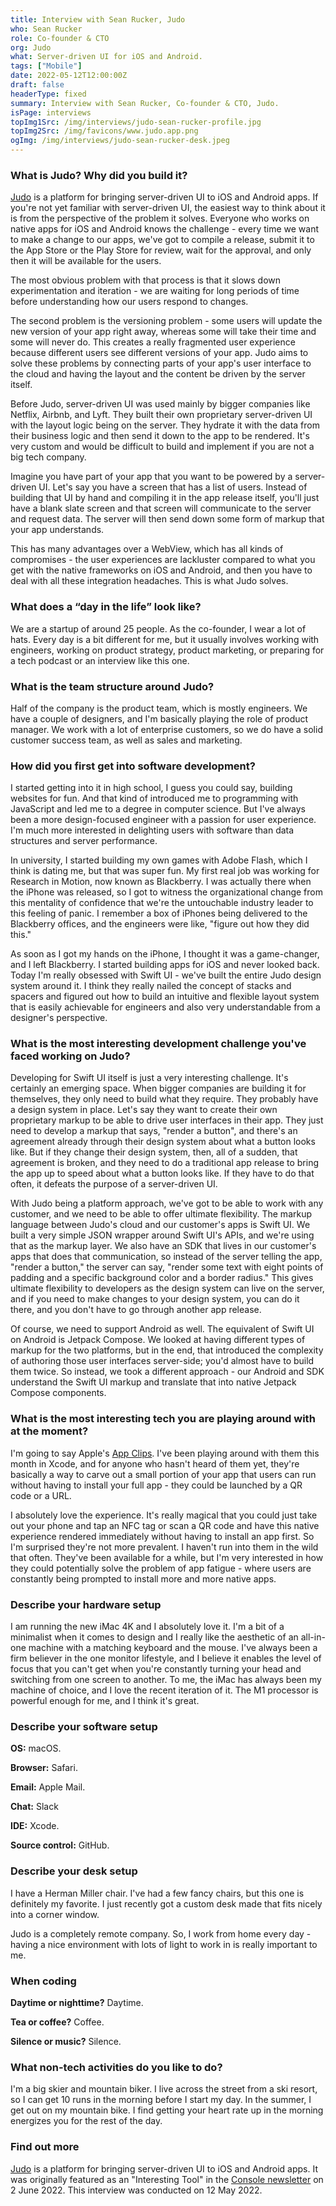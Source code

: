 ```yaml
---
title: Interview with Sean Rucker, Judo
who: Sean Rucker
role: Co-founder & CTO
org: Judo
what: Server-driven UI for iOS and Android.
tags: ["Mobile"]
date: 2022-05-12T12:00:00Z
draft: false
headerType: fixed
summary: Interview with Sean Rucker, Co-founder & CTO, Judo.
isPage: interviews
topImg1Src: /img/interviews/judo-sean-rucker-profile.jpg
topImg2Src: /img/favicons/www.judo.app.png
ogImg: /img/interviews/judo-sean-rucker-desk.jpeg
---
```


### What is Judo? Why did you build it?

[Judo](https://www.judo.app/) is a platform for bringing server-driven UI to iOS
and Android apps. If you're not yet familiar with server-driven UI, the easiest
way to think about it is from the perspective of the problem it solves. Everyone
who works on native apps for iOS and Android knows the challenge - every time we
want to make a change to our apps, we've got to compile a release, submit it to
the App Store or the Play Store for review, wait for the approval, and only then
it will be available for the users.

The most obvious problem with that process is that it slows down experimentation
and iteration - we are waiting for long periods of time before understanding how
our users respond to changes.

The second problem is the versioning problem - some users will update the new
version of your app right away, whereas some will take their time and some will
never do. This creates a really fragmented user experience because different
users see different versions of your app. Judo aims to solve these problems by
connecting parts of your app's user interface to the cloud and having the layout
and the content be driven by the server itself.

Before Judo, server-driven UI was used mainly by bigger companies like Netflix,
Airbnb, and Lyft. They built their own proprietary server-driven UI with the
layout logic being on the server. They hydrate it with the data from their
business logic and then send it down to the app to be rendered. It's very custom
and would be difficult to build and implement if you are not a big tech company.

Imagine you have part of your app that you want to be powered by a server-driven
UI. Let's say you have a screen that has a list of users. Instead of building
that UI by hand and compiling it in the app release itself, you'll just have a
blank slate screen and that screen will communicate to the server and request
data. The server will then send down some form of markup that your app
understands.

This has many advantages over a WebView, which has all kinds of compromises -
the user experiences are lackluster compared to what you get with the native
frameworks on iOS and Android, and then you have to deal with all these
integration headaches. This is what Judo solves.

### What does a “day in the life” look like?

We are a startup of around 25 people. As the co-founder, I wear a lot of hats.
Every day is a bit different for me, but it usually involves working with
engineers, working on product strategy, product marketing, or preparing for a
tech podcast or an interview like this one.

### What is the team structure around Judo?

Half of the company is the product team, which is mostly engineers. We have a
couple of designers, and I'm basically playing the role of product manager. We
work with a lot of enterprise customers, so we do have a solid customer success
team, as well as sales and marketing.

### How did you first get into software development?

I started getting into it in high school, I guess you could say, building
websites for fun. And that kind of introduced me to programming with JavaScript
and led me to a degree in computer science. But I've always been a more
design-focused engineer with a passion for user experience. I'm much more
interested in delighting users with software than data structures and server
performance.

In university, I started building my own games with Adobe Flash, which I think is dating me, but that was super fun. My first real job was working for Research in Motion, now known as Blackberry. I was actually there when the iPhone was released, so I got to witness the organizational change from this mentality of confidence that we're the untouchable industry leader to this feeling of panic. I remember a box of iPhones being delivered to the Blackberry offices, and the engineers were like, "figure out how they did this."

As soon as I got my hands on the iPhone, I thought it was a game-changer, and I
left Blackberry. I started building apps for iOS and never looked back. Today
I'm really obsessed with Swift UI - we've built the entire Judo design system
around it. I think they really nailed the concept of stacks and spacers and
figured out how to build an intuitive and flexible layout system that is easily
achievable for engineers and also very understandable from a designer's
perspective.

### What is the most interesting development challenge you've faced working on Judo?

Developing for Swift UI itself is just a very interesting challenge. It's
certainly an emerging space. When bigger companies are building it for
themselves, they only need to build what they require. They probably have a
design system in place. Let's say they want to create their own proprietary
markup to be able to drive user interfaces in their app. They just need to
develop a markup that says, "render a button", and there's an agreement already
through their design system about what a button looks like. But if they change
their design system, then, all of a sudden, that agreement is broken, and they
need to do a traditional app release to bring the app up to speed about what a
button looks like. If they have to do that often, it defeats the purpose of a
server-driven UI.

With Judo being a platform approach, we've got to be able to work with any
customer, and we need to be able to offer ultimate flexibility. The markup
language between Judo's cloud and our customer's apps is Swift UI. We built a
very simple JSON wrapper around Swift UI's APIs, and we're using that as the
markup layer. We also have an SDK that lives in our customer's apps that does
that communication, so instead of the server telling the app, "render a button,"
the server can say, "render some text with eight points of padding and a
specific background color and a border radius." This gives ultimate flexibility
to developers as the design system can live on the server, and if you need to
make changes to your design system, you can do it there, and you don't have to
go through another app release.

Of course, we need to support Android as well. The equivalent of Swift UI on
Android is Jetpack Compose. We looked at having different types of markup for
the two platforms, but in the end, that introduced the complexity of authoring
those user interfaces server-side; you'd almost have to build them twice. So
instead, we took a different approach - our Android and SDK understand the Swift
UI markup and translate that into native Jetpack Compose components.

### What is the most interesting tech you are playing around with at the moment?

I'm going to say Apple's [App Clips](https://developer.apple.com/app-clips/).
I've been playing around with them this month in Xcode, and for anyone who
hasn't heard of them yet, they're basically a way to carve out a small portion
of your app that users can run without having to install your full app - they
could be launched by a QR code or a URL.

I absolutely love the experience. It's really magical that you could just take
out your phone and tap an NFC tag or scan a QR code and have this native
experience rendered immediately without having to install an app first. So I'm
surprised they're not more prevalent. I haven't run into them in the wild that
often. They've been available for a while, but I'm very interested in how they
could potentially solve the problem of app fatigue - where users are constantly
being prompted to install more and more native apps.

### Describe your hardware setup

I am running the new iMac 4K and I absolutely love it. I'm a bit of a minimalist
when it comes to design and I really like the aesthetic of an all-in-one machine
with a matching keyboard and the mouse. I've always been a firm believer in the
one monitor lifestyle, and I believe it enables the level of focus that you
can't get when you're constantly turning your head and switching from one screen
to another. To me, the iMac has always been my machine of choice, and I love the
recent iteration of it. The M1 processor is powerful enough for me, and I think
it's great.

### Describe your software setup

**OS:** macOS.

**Browser:** Safari.

**Email:** Apple Mail.

**Chat:** Slack

**IDE:** Xcode.

**Source control:** GitHub.

### Describe your desk setup

<ImageProvider center src="/img/interviews/judo-sean-rucker-desk.jpeg" alt="The desk of Sean Rucker, Judo" />

I have a Herman Miller chair. I've had a few fancy chairs, but this one is
definitely my favorite. I just recently got a custom desk made that fits nicely
into a corner window.

Judo is a completely remote company. So, I work from home every day - having a
nice environment with lots of light to work in is really important to me.

### When coding

**Daytime or nighttime?** Daytime.

**Tea or coffee?** Coffee.

**Silence or music?** Silence.

### What non-tech activities do you like to do?

I'm a big skier and mountain biker. I live across the street from a ski resort,
so I can get 10 runs in the morning before I start my day. In the summer, I get
out on my mountain bike. I find getting your heart rate up in the morning
energizes you for the rest of the day.

### Find out more

[Judo](https://www.judo.app/) is a platform for bringing server-driven UI to iOS
and Android apps. It was originally featured as an "Interesting Tool" in the
[Console newsletter](https://console.dev) on 2 June 2022. This interview was
conducted on 12 May 2022.
